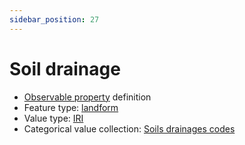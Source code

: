 ```yaml
---
sidebar_position: 27
---
```



# Soil drainage

- [Observable property](/viewers/dawe-vocabs?uri=https://linked.data.gov.au/def/test/dawe-cv/c4ae89f9-49cb-4be8-b5f2-5f08177b8093) definition
- Feature type: [landform](http://linked.data.gov.au/def/tern-cv/2cf3ed29-440e-4a50-9bbc-5aab30df9fcd)
- Value type: [IRI](https://w3id.org/tern/ontologies/tern/IRI)
- Categorical value collection: [Soils drainages codes](/viewers/dawe-vocabs?uri=https://linked.data.gov.au/def/test/dawe-cv/0c9132dc-48bf-4a9c-ac9b-0c8b1909afb4)

<Example protocolModule="plot-soil-description" observableProperty="https://linked.data.gov.au/def/test/dawe-cv/c4ae89f9-49cb-4be8-b5f2-5f08177b8093" />
